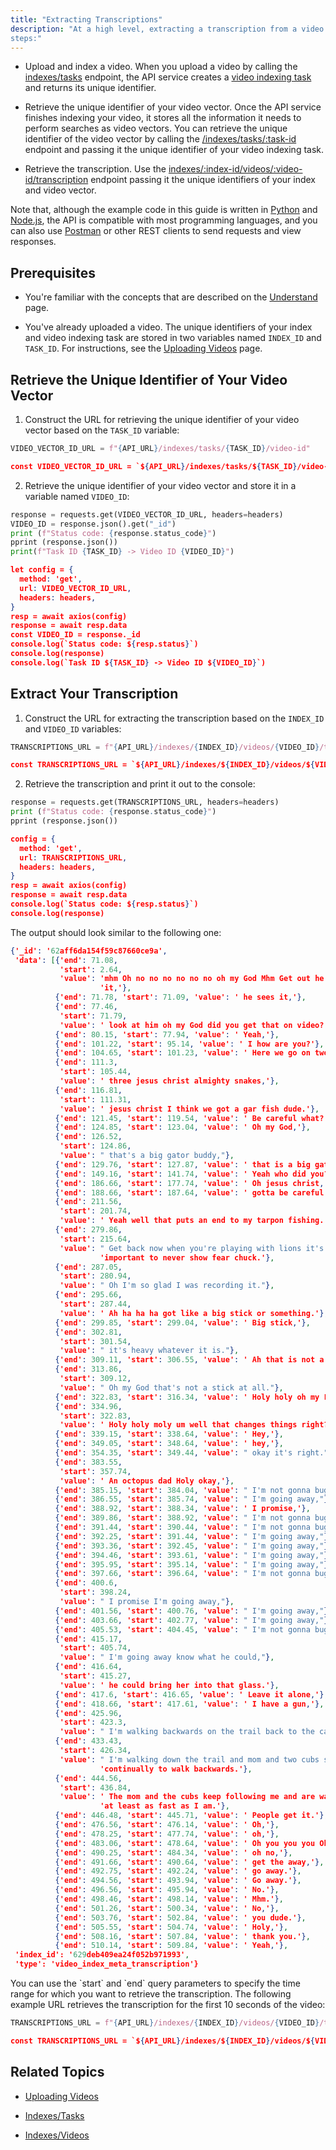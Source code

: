 ```yaml
---
title: "Extracting Transcriptions"
description: "At a high level, extracting a transcription from a video involves the following
steps:"
---
```


- Upload and index a video. When you upload a video by calling the
  [indexes/tasks](/reference/api-reference/indexes-tasks) endpoint, the API
  service creates a
  [video indexing task](/reference/api-reference/indexes-tasks#create-a-new-video-indexing-task)
  and returns its unique identifier.

- Retrieve the unique identifier of your video vector. Once the API service
  finishes indexing your video, it stores all the information it needs to
  perform searches as video vectors. You can retrieve the unique identifier of
  the video vector by calling the
  [/indexes/tasks/:task-id](/reference/api-reference/indexes-tasks#retrieve-a-video-vector-id-based-on-a-task-id)
  endpoint and passing it the unique identifier of your video indexing task.

- Retrieve the transcription. Use the
  [indexes/:index-id/videos/:video-id/transcription](/reference/api-reference/indexes-videos#retrieve-a-transcription)
  endpoint passing it the unique identifiers of your index and video vector.

Note that, although the example code in this guide is written in
[Python](https://www.python.org) and [Node.js](https://nodejs.org/en/), the API
is compatible with most programming languages, and you can also use
[Postman](https://www.postman.com) or other REST clients to send requests and
view responses.

## Prerequisites

- You're familiar with the concepts that are described on the
  [Understand](/understand) page.

- You've already uploaded a video. The unique identifiers of your index and
  video indexing task are stored in two variables named `INDEX_ID` and
  `TASK_ID`. For instructions, see the
  [Uploading Videos](/guides/uploading-videos) page.

## Retrieve the Unique Identifier of Your Video Vector

1. Construct the URL for retrieving the unique identifier of your video vector
   based on the `TASK_ID` variable:

<CodeGroup>

```python Python
VIDEO_VECTOR_ID_URL = f"{API_URL}/indexes/tasks/{TASK_ID}/video-id"
```

```json Node.js
const VIDEO_VECTOR_ID_URL = `${API_URL}/indexes/tasks/${TASK_ID}/video-id`
```

</CodeGroup>

2. Retrieve the unique identifier of your video vector and store it in a
   variable named `VIDEO_ID`:

<CodeGroup>

```python Python
response = requests.get(VIDEO_VECTOR_ID_URL, headers=headers)
VIDEO_ID = response.json().get("_id")
print (f"Status code: {response.status_code}")
pprint (response.json())
print(f"Task ID {TASK_ID} -> Video ID {VIDEO_ID}")
```

```json Node.js
let config = {
  method: 'get',
  url: VIDEO_VECTOR_ID_URL,
  headers: headers,
}
resp = await axios(config)
response = await resp.data
const VIDEO_ID = response._id
console.log(`Status code: ${resp.status}`)
console.log(response)
console.log(`Task ID ${TASK_ID} -> Video ID ${VIDEO_ID}`)
```

</CodeGroup>

## Extract Your Transcription

1. Construct the URL for extracting the transcription based on the `INDEX_ID`
   and `VIDEO_ID` variables:

<CodeGroup>

```python Python
TRANSCRIPTIONS_URL = f"{API_URL}/indexes/{INDEX_ID}/videos/{VIDEO_ID}/transcription"
```

```json Node.js
const TRANSCRIPTIONS_URL = `${API_URL}/indexes/${INDEX_ID}/videos/${VIDEO_ID}/transcription`
```

</CodeGroup>

2. Retrieve the transcription and print it out to the console:

<CodeGroup>

```python Python
response = requests.get(TRANSCRIPTIONS_URL, headers=headers)
print (f"Status code: {response.status_code}")
pprint (response.json())
```

```json Node.js
config = {
  method: 'get',
  url: TRANSCRIPTIONS_URL,
  headers: headers,
}
resp = await axios(config)
response = await resp.data
console.log(`Status code: ${resp.status}`)
console.log(response)
```

</CodeGroup>

The output should look similar to the following one:

```json Status code: 200
{'_id': '62aff6da154f59c87660ce9a',
 'data': [{'end': 71.08,
           'start': 2.64,
           'value': 'mhm Oh no no no no no no oh my God Mhm Get out he sees '
                    'it,'},
          {'end': 71.78, 'start': 71.09, 'value': ' he sees it,'},
          {'end': 77.46,
           'start': 71.79,
           'value': ' look at him oh my God did you get that on video?'},
          {'end': 80.15, 'start': 77.94, 'value': ' Yeah,'},
          {'end': 101.22, 'start': 95.14, 'value': ' I how are you?'},
          {'end': 104.65, 'start': 101.23, 'value': ' Here we go on two,'},
          {'end': 111.3,
           'start': 105.44,
           'value': ' three jesus christ almighty snakes,'},
          {'end': 116.81,
           'start': 111.31,
           'value': ' jesus christ I think we got a gar fish dude.'},
          {'end': 121.45, 'start': 119.54, 'value': ' Be careful what?'},
          {'end': 124.85, 'start': 123.04, 'value': ' Oh my God,'},
          {'end': 126.52,
           'start': 124.86,
           'value': " that's a big gator buddy,"},
          {'end': 129.76, 'start': 127.87, 'value': ' that is a big gator.'},
          {'end': 149.16, 'start': 141.74, 'value': ' Yeah who did you?'},
          {'end': 186.66, 'start': 177.74, 'value': ' Oh jesus christ,'},
          {'end': 188.66, 'start': 187.64, 'value': ' gotta be careful here.'},
          {'end': 211.56,
           'start': 201.74,
           'value': ' Yeah well that puts an end to my tarpon fishing.'},
          {'end': 279.86,
           'start': 215.64,
           'value': " Get back now when you're playing with lions it's "
                    'important to never show fear chuck.'},
          {'end': 287.05,
           'start': 280.94,
           'value': " Oh I'm so glad I was recording it."},
          {'end': 295.66,
           'start': 287.44,
           'value': ' Ah ha ha ha got like a big stick or something.'},
          {'end': 299.85, 'start': 299.04, 'value': ' Big stick,'},
          {'end': 302.81,
           'start': 301.54,
           'value': " it's heavy whatever it is."},
          {'end': 309.11, 'start': 306.55, 'value': ' Ah that is not a stick.'},
          {'end': 313.86,
           'start': 309.12,
           'value': " Oh my God that's not a stick at all."},
          {'end': 322.83, 'start': 316.34, 'value': ' Holy holy oh my Lord.'},
          {'end': 334.96,
           'start': 322.83,
           'value': ' Holy holy moly um well that changes things right?'},
          {'end': 339.15, 'start': 338.64, 'value': ' Hey,'},
          {'end': 349.05, 'start': 348.64, 'value': ' hey,'},
          {'end': 354.35, 'start': 349.44, 'value': " okay it's right."},
          {'end': 383.55,
           'start': 357.74,
           'value': ' An octopus dad Holy okay,'},
          {'end': 385.15, 'start': 384.04, 'value': " I'm not gonna bug you,"},
          {'end': 386.55, 'start': 385.74, 'value': " I'm going away,"},
          {'end': 388.92, 'start': 388.34, 'value': ' I promise,'},
          {'end': 389.86, 'start': 388.92, 'value': " I'm not gonna bug you,"},
          {'end': 391.44, 'start': 390.44, 'value': " I'm not gonna bug you,"},
          {'end': 392.25, 'start': 391.44, 'value': " I'm going away,"},
          {'end': 393.36, 'start': 392.45, 'value': " I'm going away,"},
          {'end': 394.46, 'start': 393.61, 'value': " I'm going away,"},
          {'end': 395.95, 'start': 395.14, 'value': " I'm going away,"},
          {'end': 397.66, 'start': 396.64, 'value': " I'm not gonna bug you,"},
          {'end': 400.6,
           'start': 398.24,
           'value': " I promise I'm going away,"},
          {'end': 401.56, 'start': 400.76, 'value': " I'm going away,"},
          {'end': 403.66, 'start': 402.77, 'value': " I'm going away,"},
          {'end': 405.53, 'start': 404.45, 'value': " I'm not gonna bug you,"},
          {'end': 415.17,
           'start': 405.74,
           'value': " I'm going away know what he could,"},
          {'end': 416.64,
           'start': 415.27,
           'value': ' he could bring her into that glass.'},
          {'end': 417.6, 'start': 416.65, 'value': ' Leave it alone,'},
          {'end': 418.66, 'start': 417.61, 'value': ' I have a gun,'},
          {'end': 425.96,
           'start': 423.3,
           'value': " I'm walking backwards on the trail back to the camp,"},
          {'end': 433.43,
           'start': 426.34,
           'value': " I'm walking down the trail and mom and two cubs so I'm "
                    'continually to walk backwards.'},
          {'end': 444.56,
           'start': 436.84,
           'value': ' The mom and the cubs keep following me and are walking '
                    'at least as fast as I am.'},
          {'end': 446.48, 'start': 445.71, 'value': ' People get it.'},
          {'end': 476.56, 'start': 476.14, 'value': ' Oh,'},
          {'end': 478.25, 'start': 477.74, 'value': ' oh,'},
          {'end': 483.06, 'start': 478.64, 'value': ' Oh you you you Oh,'},
          {'end': 490.25, 'start': 484.34, 'value': ' oh no,'},
          {'end': 491.66, 'start': 490.64, 'value': ' get the away,'},
          {'end': 492.75, 'start': 492.24, 'value': ' go away.'},
          {'end': 494.56, 'start': 493.94, 'value': ' Go away.'},
          {'end': 496.56, 'start': 495.94, 'value': ' No.'},
          {'end': 498.46, 'start': 498.14, 'value': ' Mhm.'},
          {'end': 501.26, 'start': 500.34, 'value': ' No,'},
          {'end': 503.76, 'start': 502.84, 'value': ' you dude.'},
          {'end': 505.55, 'start': 504.74, 'value': ' Holy,'},
          {'end': 508.16, 'start': 507.84, 'value': ' thank you.'},
          {'end': 510.14, 'start': 509.84, 'value': ' Yeah,'},
 'index_id': '629deb409ea24f052b971993',
 'type': 'video_index_meta_transcription'}
```

<Note>
  You can use the `start` and `end` query parameters to specify the time range
  for which you want to retrieve the transcription. The following example URL
  retrieves the transcription for the first 10 seconds of the video:
</Note>

<CodeGroup>

```python Python
TRANSCRIPTIONS_URL = f"{API_URL}/indexes/{INDEX_ID}/videos/{VIDEO_ID}/transcription?start=300&end=320"
```

```json Node.js
const TRANSCRIPTIONS_URL = `${API_URL}/indexes/${INDEX_ID}/videos/${VIDEO_ID}/transcription?start=300&end=320`

```

</CodeGroup>

## Related Topics

- [Uploading Videos](/guides/uploading-videos)

- [Indexes/Tasks](/reference/api-reference/indexes-tasks)

- [Indexes/Videos](/reference/api-reference/indexes-videos)
